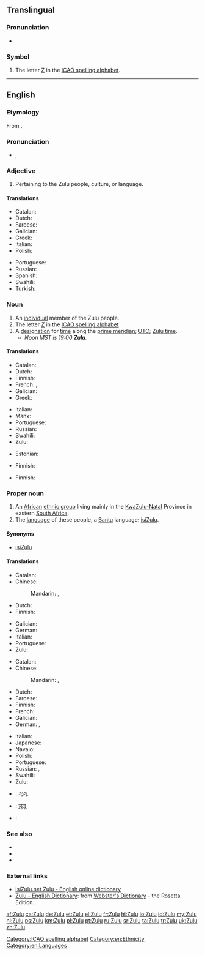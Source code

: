 {{also|zulu|zulú|zulù}}
==Translingual==
{{interwiktionary|code=zu}}

===Pronunciation===
* {{IPA|[ˈzuːluː]|lang=mul}}

===Symbol===
{{head|mul|symbol}}

# The letter [[Z]] in the [[ICAO spelling alphabet]].

[[Category:ICAO spelling alphabet]]

----

==English==
{{wikipedia|Zulu (disambiguation)}}

===Etymology===
From {{etyl|zu|en}} {{term|umZulu|lang=zu}}.

===Pronunciation===
* {{enPR|zo͞o'lo͞o}}, {{IPA|/ˈzuːluː/}}

===Adjective===
{{en-adj|-}}

# Pertaining to the Zulu people, culture, or language.

====Translations====
{{trans-top|pertaining to the Zulu people, culture, or language}}
* Catalan: {{t|ca|zulu}}
* Dutch: {{t+|nl|Zoeloe}}
* Faroese: {{t|fo|sulu|n}}
* Galician: {{t+|gl|zulú}}
* Greek: {{t+|el|Ζουλού}}
* Italian: {{t+|it|zulù}}
* Polish: {{t|pl|Zulus}}
{{trans-mid}}
* Portuguese: {{t+|pt|zulu}}
* Russian: {{t+|ru|зулусский|sc=Cyrl|tr=zulússkij}}
* Spanish: {{t+|es|zulú}}
* Swahili: {{t|sw|Kizulu}}
* Turkish: {{t+|tr|Zuluca}}
{{trans-bottom}}

===Noun===
{{en-noun}}

# An [[individual]] member of the Zulu people.
# The letter ''[[Z]]'' in the [[ICAO spelling alphabet]]
# A [[designation]] for [[time]] along the [[prime meridian]]; [[UTC]]; [[Zulu time]].
#* ''Noon MST is 19:00 '''Zulu'''.''

====Translations====
{{trans-top|member of the Zulu people}}
* Catalan: {{t|ca|zulu}}
* Dutch: {{t+|nl|Zoeloe|m}}
* Finnish: {{t+|fi|zulu}}
* French: {{t+|fr|Zoulou|m}}, {{t+|fr|Zouloue|f}}
* Galician: {{t+|gl|zulú}}
* Greek: {{t+|el|Ζουλού}}
{{trans-mid}}
* Italian: {{t+|it|zulù|m|f}}
* Manx: {{t|gv|Sooloo|m}}
* Portuguese: {{t+|pt|zulu}}
* Russian: {{t+|ru|зулус|m|sc=Cyrl|tr=zulús}}
* Swahili: {{t|sw|Mzulu}}
* Zulu: {{t|zu|umZulu|c1|c6}}
{{trans-bottom}}

{{trans-top|the letter "Z" in ICAO spelling alphabet}}
* Estonian: {{t+|et|Zürich}}
{{trans-mid}}
* Finnish: {{t+|fi|tseta}}
{{trans-bottom}}

{{trans-top|Zulu time}}
* Finnish: {{t+|fi|UTC}}
{{trans-mid}}
{{trans-bottom}}

===Proper noun===
{{en-proper noun}}

# An [[African]] [[ethnic group]] living mainly in the [[KwaZulu-Natal]] Province in eastern [[South Africa]].
# The [[language]] of these people, a [[Bantu]] language; [[isiZulu]].

====Synonyms====
* {{sense|language}} [[isiZulu]]

====Translations====
{{trans-top|African ethnic group}}
* Catalan: {{t|ca|zulu}}
* Chinese:
*: Mandarin: {{t|cmn|祖魯族人|sc=Hani}}, {{t|cmn|祖鲁族人|tr=Zǔlǔ zúrén|sc=Hani}}
* Dutch: {{t|nl|Zoeloes|p}}
* Finnish: {{t|fi|zulut|p}}
{{trans-mid}}
* Galician: {{t+|gl|zulú}}
* German: {{t+|de|Zulu}}
* Italian: {{t+|it|zulù|m|f}}
* Portuguese: {{t+|pt|zulu}}
* Zulu: {{t|zu|amaZulu|c6}}
{{trans-bottom}}

{{trans-top|language}}
* Catalan: {{t|ca|zulu|m}}
* Chinese:
*: Mandarin: {{t|cmn|祖魯語|sc=Hani}}, {{t|cmn|祖鲁语|tr=Zǔlǔyǔ|sc=Hani}}
* Dutch: {{t+|nl|Zoeloe|n}}
* Faroese: {{t|fo|sulu|n}}
* Finnish: {{t+|fi|zulu}}
* French: {{t+|fr|zoulou|m}}
* Galician: {{t+|gl|zulú}}
* German: {{t+|de|Zulu}}, {{t|de|Bantu}}
{{trans-mid}}
* Italian: {{t+|it|zulù|m}}
* Japanese: {{t+|ja|ズールー語|tr=Zūrū-go|sc=Jpan}}
* Navajo: {{t|nv|Zulu Dineʼé bizaad}}
* Polish: {{t|pl|zulu|n}}
* Portuguese: {{t+|pt|zulu}}
* Russian: {{t+|ru|зулу|m|tr=zúlu}}, {{t+|ru|зулусский|m|tr=zulússkij}}
* Swahili: {{t|sw|Kizulu}}
* Zulu: {{t|zu|isiZulu|c7}}
{{trans-bottom}}

{{checktrans-top}}
* {{ttbc|gu}}: [[ઝૂલૂ]]
* {{ttbc|hi}}: [[ज़ूलू]]
{{trans-mid}}
* {{ttbc|ia}}: {{t|ia|Zulu}}
{{trans-bottom}}

===See also===
* {{langcat}}
* {{langlist}}
* {{ISO 639|link=Ethnologue|1code=zu|code=zul}}

===External links===
* [http://isizulu.net/ isiZulu.net Zulu - English online dictionary]
* [http://www.websters-online-dictionary.org/definition/Zulu-english/ Zulu - English Dictionary]: from [http://www.websters-online-dictionary.org/ Webster's Dictionary] - the Rosetta Edition.

[[Category:en:Ethnicity]]
[[Category:en:Languages]]

[[af:Zulu]]
[[ca:Zulu]]
[[de:Zulu]]
[[et:Zulu]]
[[el:Zulu]]
[[fr:Zulu]]
[[hi:Zulu]]
[[io:Zulu]]
[[id:Zulu]]
[[my:Zulu]]
[[nl:Zulu]]
[[ps:Zulu]]
[[km:Zulu]]
[[pl:Zulu]]
[[pt:Zulu]]
[[ru:Zulu]]
[[sr:Zulu]]
[[ta:Zulu]]
[[tr:Zulu]]
[[uk:Zulu]]
[[zh:Zulu]]
